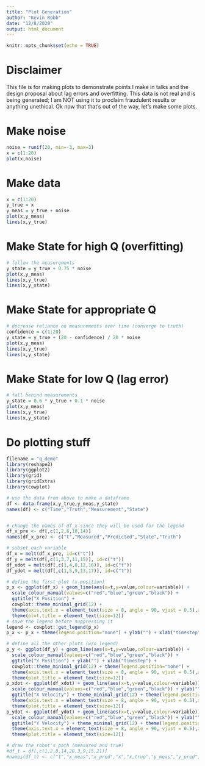 ```yaml
---
title: "Plot Generation"
author: "Kevin Robb"
date: "12/8/2020"
output: html_document
---
```


```r
knitr::opts_chunk$set(echo = TRUE)
```

# Disclaimer

This file is for making plots to demonstrate points I make in talks and the design proposal about lag errors and overfitting. This data is not real and is being generated; I am NOT using it to proclaim fraudulent results or anything unethical. Ok now that that's out of the way, let's make some plots.

# Make noise

```r
noise = runif(20, min=-3, max=3)
x = c(1:20)
plot(x,noise)
```


# Make data

```r
x = c(1:20)
y_true = x
y_meas = y_true + noise
plot(x,y_meas)
lines(x,y_true)
```

# Make State for high Q (overfitting)

```r
# follow the measurements
y_state = y_true + 0.75 * noise
plot(x,y_meas)
lines(x,y_true)
lines(x,y_state)
```

# Make State for appropriate Q

```r
# decrease reliance on measurements over time (converge to truth)
confidence = c(1:20)
y_state = y_true + (20 - confidence) / 20 * noise
plot(x,y_meas)
lines(x,y_true)
lines(x,y_state)
```

# Make State for low Q (lag error)

```r
# fall behind measurements
y_state = 0.6 * y_true + 0.1 * noise
plot(x,y_meas)
lines(x,y_true)
lines(x,y_state)
```



# Do plotting stuff

```r
filename = "q_demo"
library(reshape2)
library(ggplot2)
library(grid)
library(gridExtra)
library(cowplot)

# use the data from above to make a dataframe
df <- data.frame(x,y_true,y_meas,y_state)
names(df) <- c("Time","Truth","Measurement","State")


# change the names of df_x since they will be used for the legend
df_x_pre <- df[,c(1,2,6,10,14)]
names(df_x_pre) <- c("t","Measured","Predicted","State","Truth")

# subset each variable
df_x = melt(df_x_pre, id=c("t"))
df_y = melt(df[,c(1,3,7,11,15)], id=c("t"))
df_xdot = melt(df[,c(1,4,8,12,16)], id=c("t"))
df_ydot = melt(df[,c(1,5,9,13,17)], id=c("t"))

# define the first plot (x-position)
p_x <- ggplot(df_x) + geom_line(aes(x=t,y=value,colour=variable)) +
  scale_colour_manual(values=c("red","blue","green","black")) +
  ggtitle("X Position") + 
  cowplot::theme_minimal_grid(12) +
  theme(axis.text.x = element_text(size = 8, angle = 90, vjust = 0.5),axis.text.y = element_text(size = 8, vjust = 0.5)) +
  theme(plot.title = element_text(size=12))
# save the legend before suppressing it
legend <- cowplot::get_legend(p_x)
p_x <- p_x + theme(legend.position="none") + ylab("") + xlab("timestep")

# define all the other plots (w/o legend)
p_y <- ggplot(df_y) + geom_line(aes(x=t,y=value,colour=variable)) +
  scale_colour_manual(values=c("red","blue","green","black")) +
  ggtitle("Y Position") + ylab("") + xlab("timestep") +
  cowplot::theme_minimal_grid(12) + theme(legend.position="none") +
  theme(axis.text.x = element_text(size = 8, angle = 90, vjust = 0.5),axis.text.y = element_text(size = 8, vjust = 0.5)) +
  theme(plot.title = element_text(size=12))
p_xdot <- ggplot(df_xdot) + geom_line(aes(x=t,y=value,colour=variable)) +
  scale_colour_manual(values=c("red","blue","green","black")) + ylab("") + xlab("timestep") +
  ggtitle("X Velocity") + theme_minimal_grid(12) + theme(legend.position="none") +
  theme(axis.text.x = element_text(size = 8, angle = 90, vjust = 0.5),axis.text.y = element_text(size = 8, vjust = 0.5)) +
  theme(plot.title = element_text(size=12))
p_ydot <- ggplot(df_ydot) + geom_line(aes(x=t,y=value,colour=variable)) +
  scale_colour_manual(values=c("red","blue","green","black")) + ylab("") + xlab("timestep") +
  ggtitle("Y Velocity") + theme_minimal_grid(12) + theme(legend.position="none") +
  theme(axis.text.x = element_text(size = 8, angle = 90, vjust = 0.5),axis.text.y = element_text(size = 8, vjust = 0.5)) +
  theme(plot.title = element_text(size=12))

# draw the robot's path (measured and true)
#df_t = df[,c(1,2,8,14,20,3,9,15,21)]
#names(df_t) <- c("t","x_meas","x_pred","x","x,true","y_meas","y_pred","y","y_true")
```


